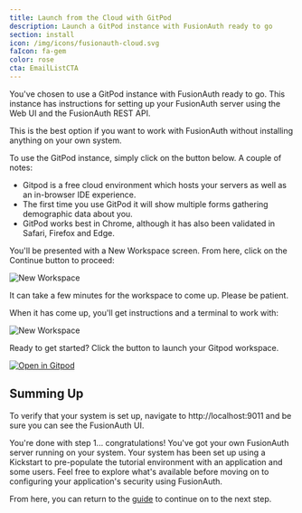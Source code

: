 ```yaml
---
title: Launch from the Cloud with GitPod
description: Launch a GitPod instance with FusionAuth ready to go
section: install
icon: /img/icons/fusionauth-cloud.svg
faIcon: fa-gem
color: rose
cta: EmailListCTA
---
```



You've chosen to use a GitPod instance with FusionAuth ready to go.  This instance has instructions for setting up your FusionAuth server using the Web UI and the FusionAuth REST API.

This is the best option if you want to work with FusionAuth without installing anything on your own system.

To use the GitPod instance, simply click on the button below.  A couple of notes:

- Gitpod is a free cloud environment which hosts your servers as well as an in-browser IDE experience.
- The first time you use GitPod it will show multiple forms gathering demographic data about you.
- GitPod works best in Chrome, although it has also been validated in Safari, Firefox and Edge.

You'll be presented with a New Workspace screen.  From here, click on the Continue button to proceed:

![New Workspace](/img/quickstarts/gitpod-new-workspace.png)

It can take a few minutes for the workspace to come up.  Please be patient.

When it has come up, you'll get instructions and a terminal to work with:

![New Workspace](/img/quickstarts/gitpod.png)

Ready to get started?  Click the button to launch your Gitpod workspace.

[![Open in Gitpod](https://gitpod.io/button/open-in-gitpod.svg)](https://gitpod.io/#https://github.com/synedra/fusionauth-first-steps-launch)


## Summing Up

To verify that your system is set up, navigate to http://localhost:9011 and be sure you can see the FusionAuth UI.  

You're done with step 1... congratulations!  You've got your own FusionAuth server running on your system.
Your system has been set up using a Kickstart to pre-populate the tutorial environment with an application and some users. 
Feel free to explore what's available before moving on to configuring your application's security using FusionAuth.

From here, you can return to the <a href="/docs/quickstarts#setup">guide</a> to continue on to the next step.

